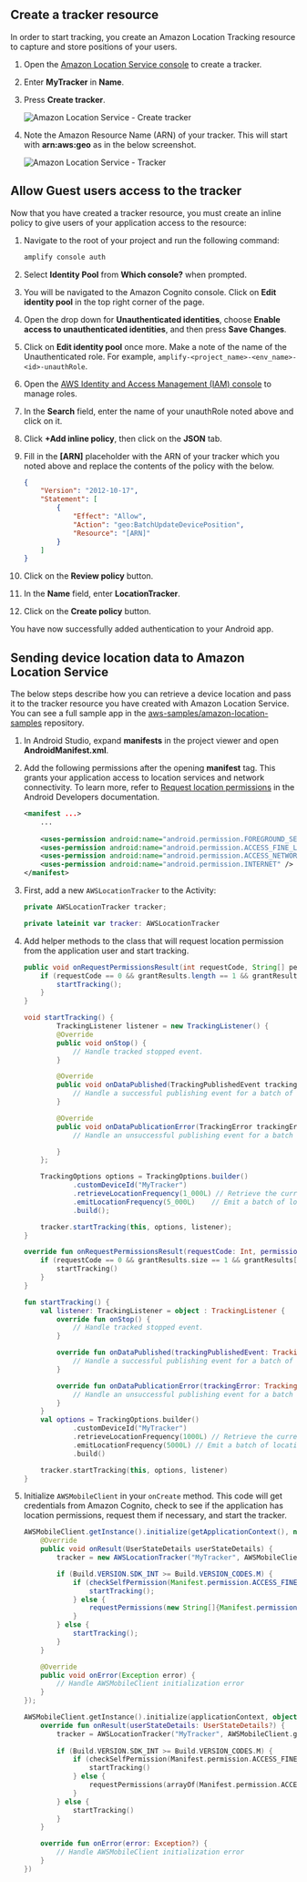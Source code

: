 
## Create a tracker resource

In order to start tracking, you create an Amazon Location Tracking resource to capture and store positions of your users. 

1. Open the [Amazon Location Service console](https://console.aws.amazon.com/location/tracking/home#/create) to create a tracker.
1. Enter **MyTracker** in **Name**.
1. Press **Create tracker**.

      ![Amazon Location Service - Create tracker](/images/als/create-tracker.png)

1. Note the Amazon Resource Name (ARN) of your tracker. This will start with **arn:aws:geo** as in the below screenshot.

      ![Amazon Location Service - Tracker](/images/als/my-tracker.png)

## Allow Guest users access to the tracker

Now that you have created a tracker resource, you must create an inline policy to give users of your application access to the resource:

1. Navigate to the root of your project and run the following command:

    ```bash
    amplify console auth
    ```

1. Select **Identity Pool** from **Which console?** when prompted.
1. You will be navigated to the Amazon Cognito console. Click on **Edit identity pool** in the top right corner of the page.
1. Open the drop down for **Unauthenticated identities**, choose **Enable access to unauthenticated identities**, and then press **Save Changes**.
1. Click on **Edit identity pool** once more. Make a note of the name of the Unauthenticated role. For example, `amplify-<project_name>-<env_name>-<id>-unauthRole`.
1. Open the [AWS Identity and Access Management (IAM) console](https://console.aws.amazon.com/iam/home#/roles) to manage roles.
1. In the **Search** field, enter the name of your unauthRole noted above and click on it.
1. Click **+Add inline policy**, then click on the **JSON** tab.
1. Fill in the **[ARN]** placeholder with the ARN of your tracker which you noted above and replace the contents of the policy with the below.

   ```json
   {
       "Version": "2012-10-17",
       "Statement": [
           {
               "Effect": "Allow",
               "Action": "geo:BatchUpdateDevicePosition",
               "Resource": "[ARN]"
           }
       ]
   }
   ```

1. Click on the **Review policy** button.
1. In the **Name** field, enter **LocationTracker**.
1. Click on the **Create policy** button.  

You have now successfully added authentication to your Android app.

## Sending device location data to Amazon Location Service

The below steps describe how you can retrieve a device location and pass it to the tracker resource you have created with Amazon Location Service. You can see a full sample app in the [aws-samples/amazon-location-samples](https://github.com/aws-samples/amazon-location-samples/blob/main/tracking-android/) repository.

1. In Android Studio, expand **manifests** in the project viewer and open **AndroidManifest.xml**.

1. Add the following permissions after the opening **manifest** tag. This grants your application access to location services and network connectivity. To learn more, refer to [Request location permissions](https://developer.android.com/training/location/permissions) in the Android Developers documentation.

    ```xml
    <manifest ...>
        ...
        
        <uses-permission android:name="android.permission.FOREGROUND_SERVICE" />
        <uses-permission android:name="android.permission.ACCESS_FINE_LOCATION" />
        <uses-permission android:name="android.permission.ACCESS_NETWORK_STATE" />
        <uses-permission android:name="android.permission.INTERNET" />
    </manifest>
    ```

1. First, add a new `AWSLocationTracker` to the Activity:

    <BlockSwitcher>
    <Block name="Java">

    ```java
    private AWSLocationTracker tracker;
    ```

    </Block>
    <Block name="Kotlin">

    ```kotlin
    private lateinit var tracker: AWSLocationTracker
    ```

    </Block>
    </BlockSwitcher>

1. Add helper methods to the class that will request location permission from the application user and start tracking.

    <BlockSwitcher>
    <Block name="Java">

    ```java
    public void onRequestPermissionsResult(int requestCode, String[] permissions, int[] grantResults) {
        if (requestCode == 0 && grantResults.length == 1 && grantResults[0] == PackageManager.PERMISSION_GRANTED) {
            startTracking();
        }
    }

    void startTracking() {
            TrackingListener listener = new TrackingListener() {
            @Override
            public void onStop() {
                // Handle tracked stopped event.
            }

            @Override
            public void onDataPublished(TrackingPublishedEvent trackingPublishedEvent) {
                // Handle a successful publishing event for a batch of locations.
            }

            @Override
            public void onDataPublicationError(TrackingError trackingError) {
                // Handle an unsuccessful publishing event for a batch of locations.

            }
        };

        TrackingOptions options = TrackingOptions.builder()
                .customDeviceId("MyTracker")
                .retrieveLocationFrequency(1_000L) // Retrieve the current location every 30 seconds
                .emitLocationFrequency(5_000L)    // Emit a batch of locations to Amazon Location every 5 minutes
                .build();

        tracker.startTracking(this, options, listener);
    }
    ```

    </Block>
    <Block name="Kotlin">

    ```kotlin
    override fun onRequestPermissionsResult(requestCode: Int, permissions: Array<String>, grantResults: IntArray) {
        if (requestCode == 0 && grantResults.size == 1 && grantResults[0] == PackageManager.PERMISSION_GRANTED) {
            startTracking()
        }
    }

    fun startTracking() {
        val listener: TrackingListener = object : TrackingListener {
            override fun onStop() {
                // Handle tracked stopped event.
            }

            override fun onDataPublished(trackingPublishedEvent: TrackingPublishedEvent) {
                // Handle a successful publishing event for a batch of locations.
            }

            override fun onDataPublicationError(trackingError: TrackingError) {
                // Handle an unsuccessful publishing event for a batch of locations.
            }
        }
        val options = TrackingOptions.builder()
                .customDeviceId("MyTracker")
                .retrieveLocationFrequency(1000L) // Retrieve the current location every 30 seconds
                .emitLocationFrequency(5000L) // Emit a batch of locations to Amazon Location every 5 minutes
                .build()

        tracker.startTracking(this, options, listener)
    }
    ```

    </Block>
    </BlockSwitcher>

1. Initialize `AWSMobileClient` in your `onCreate` method. This code will get credentials from Amazon Cognito, check to see if the application has location permissions, request them if necessary, and start the tracker.

    <BlockSwitcher>

    <Block name="Java">

    ```java
    AWSMobileClient.getInstance().initialize(getApplicationContext(), new Callback<UserStateDetails>() {
        @Override
        public void onResult(UserStateDetails userStateDetails) {
            tracker = new AWSLocationTracker("MyTracker", AWSMobileClient.getInstance());

            if (Build.VERSION.SDK_INT >= Build.VERSION_CODES.M) {
                if (checkSelfPermission(Manifest.permission.ACCESS_FINE_LOCATION) == PackageManager.PERMISSION_GRANTED) {
                    startTracking();
                } else {
                    requestPermissions(new String[]{Manifest.permission.ACCESS_FINE_LOCATION}, 0);
                }
            } else {
                startTracking();
            }
        }

        @Override
        public void onError(Exception error) {
            // Handle AWSMobileClient initialization error
        }
    });
    ```

    </Block>
    <Block name="Kotlin">

    ```kotlin
    AWSMobileClient.getInstance().initialize(applicationContext, object : Callback<UserStateDetails?>() {
        override fun onResult(userStateDetails: UserStateDetails?) {
            tracker = AWSLocationTracker("MyTracker", AWSMobileClient.getInstance())
            
            if (Build.VERSION.SDK_INT >= Build.VERSION_CODES.M) {
                if (checkSelfPermission(Manifest.permission.ACCESS_FINE_LOCATION) == PackageManager.PERMISSION_GRANTED) {
                    startTracking()
                } else {
                    requestPermissions(arrayOf(Manifest.permission.ACCESS_FINE_LOCATION), 0)
                }
            } else {
                startTracking()
            }
        }

        override fun onError(error: Exception?) {
            // Handle AWSMobileClient initialization error
        }
    })
    ```

    </Block>
    </BlockSwitcher>